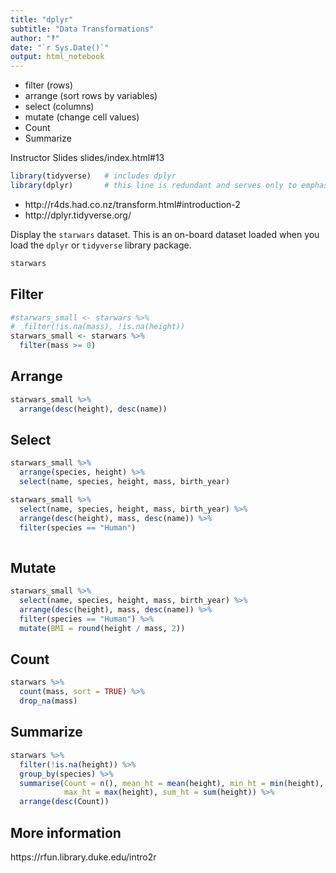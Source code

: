 ```yaml
---
title: "dplyr"
subtitle: "Data Transformations"
author: "‽"
date: "`r Sys.Date()`"
output: html_notebook
---
```


- filter  (rows)
- arrange (sort rows by variables)
- select (columns)
- mutate (change cell values)
- Count
- Summarize

Instructor Slides slides/index.html#13

```r
library(tidyverse)   # includes dplyr
library(dplyr)       # this line is redundant and serves only to emphasize the focus on dplyr
```

- http://r4ds.had.co.nz/transform.html#introduction-2
- http://dplyr.tidyverse.org/

Display the `starwars` dataset.  This is an on-board dataset loaded when you load the `dplyr` or `tidyverse` library package.  

```r
starwars
```

## Filter

```r
#starwars_small <- starwars %>% 
#  filter(!is.na(mass), !is.na(height))
starwars_small <- starwars %>% 
  filter(mass >= 0)
```

## Arrange

```r
starwars_small %>% 
  arrange(desc(height), desc(name))
```

## Select

```r
starwars_small %>% 
  arrange(species, height) %>% 
  select(name, species, height, mass, birth_year)
```


```r
starwars_small %>% 
  select(name, species, height, mass, birth_year) %>% 
  arrange(desc(height), mass, desc(name)) %>% 
  filter(species == "Human") 
  
```

## Mutate

```r
starwars_small %>% 
  select(name, species, height, mass, birth_year) %>% 
  arrange(desc(height), mass, desc(name)) %>% 
  filter(species == "Human") %>% 
  mutate(BMI = round(height / mass, 2))
```

## Count

```r
starwars %>% 
  count(mass, sort = TRUE) %>% 
  drop_na(mass) 
```

## Summarize

```r
starwars %>% 
  filter(!is.na(height)) %>% 
  group_by(species) %>% 
  summarise(Count = n(), mean_ht = mean(height), min_ht = min(height),
            max_ht = max(height), sum_ht = sum(height)) %>% 
  arrange(desc(Count))
```


## More information

https://rfun.library.duke.edu/intro2r